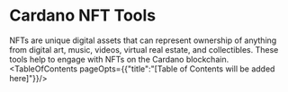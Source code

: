
# Cardano NFT Tools 

NFTs are unique digital assets that can represent ownership of anything from digital art, music, videos, virtual real estate, and collectibles. These tools help to engage with NFTs on the Cardano blockchain. 
<br/>
<TableOfContents pageOpts={{"title":"[Table of Contents will be added here]"}}/>